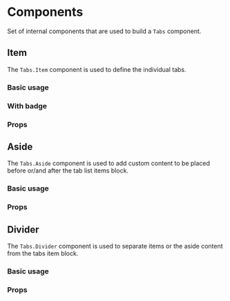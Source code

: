 

<Meta title="Components/Navigation/Tabs/components/Docs" of={ItemStories} />

# Components

Set of internal components that are used to build a `Tabs` component.

## Item

The `Tabs.Item` component is used to define the individual tabs.

### Basic usage

<Canvas of={ItemStories.Item} />

### With badge

<Canvas of={ItemStories.WithBadge} />

### Props

<ArgTypes of={ItemStories} />

## Aside

The `Tabs.Aside` component is used to add custom content to be placed before
or/and after the tab list items block.

### Basic usage

<Canvas of={AsideStories.Aside} />

### Props

<ArgTypes of={AsideStories} />

## Divider

The `Tabs.Divider` component is used to separate items or the aside content
from the tabs item block.

### Basic usage

<Canvas of={DividerStories.Divider} />

### Props

<ArgTypes of={DividerStories} />
